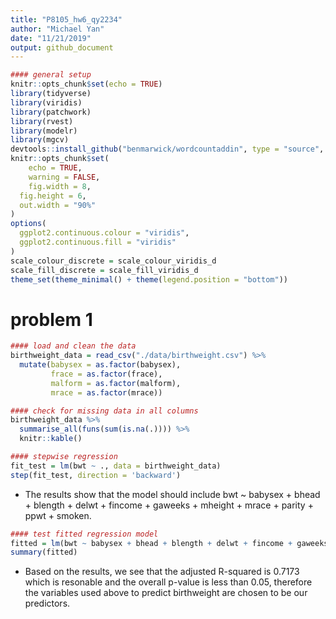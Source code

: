```yaml
---
title: "P8105_hw6_qy2234"
author: "Michael Yan"
date: "11/21/2019"
output: github_document
---
```


```r
#### general setup
knitr::opts_chunk$set(echo = TRUE)
library(tidyverse)
library(viridis)
library(patchwork)
library(rvest)
library(modelr)
library(mgcv)
devtools::install_github("benmarwick/wordcountaddin", type = "source", dependencies = TRUE)
knitr::opts_chunk$set(
	echo = TRUE,
	warning = FALSE,
	fig.width = 8, 
  fig.height = 6,
  out.width = "90%"
)
options(
  ggplot2.continuous.colour = "viridis",
  ggplot2.continuous.fill = "viridis"
)
scale_colour_discrete = scale_colour_viridis_d
scale_fill_discrete = scale_fill_viridis_d
theme_set(theme_minimal() + theme(legend.position = "bottom"))
```


# problem 1
```r
#### load and clean the data
birthweight_data = read_csv("./data/birthweight.csv") %>%
  mutate(babysex = as.factor(babysex),
         frace = as.factor(frace),
         malform = as.factor(malform),
         mrace = as.factor(mrace))

#### check for missing data in all columns
birthweight_data %>% 
  summarise_all(funs(sum(is.na(.)))) %>% 
  knitr::kable()
```

```r
#### stepwise regression
fit_test = lm(bwt ~ ., data = birthweight_data)
step(fit_test, direction = 'backward')
```

* The results show that the model should include bwt ~ babysex + bhead + blength + delwt + fincome +  gaweeks + mheight + mrace + parity + ppwt + smoken. 

```r
#### test fitted regression model
fitted = lm(bwt ~ babysex + bhead + blength + delwt + fincome + gaweeks + mheight + mrace + parity + ppwt + smoken, data = birthweight_data)
summary(fitted)
```

* Based on the results, we see that the adjusted R-squared is 0.7173 which is resonable and the overall p-value is less than 0.05, therefore the variables used above to predict birthweight are chosen to be our predictors.

